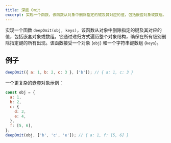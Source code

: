 ```yaml
---
title: 深度 Omit
excerpt: 实现一个函数，该函数从对象中删除指定的键及其对应的值，包括嵌套对象或数组。
---
```


实现一个函数 `deepOmit(obj, keys)`，该函数从对象中删除指定的键及其对应的值，包括嵌套对象或数组。它通过递归方式遍历整个对象结构，确保在所有级别删除指定键的所有出现。该函数接受一个对象 (`obj`) 和一个字符串键数组 (`keys`)。

## 例子

```js
deepOmit({ a: 1, b: 2, c: 3 }, ['b']); // { a: 1, c: 3 }
```

一个更复杂的嵌套对象示例：

```js
const obj = {
  a: 1,
  b: 2,
  c: {
    d: 3,
    e: 4,
  },
  f: [5, 6],
};
deepOmit(obj, ['b', 'c', 'e']); // { a: 1, f: [5, 6] }
```
